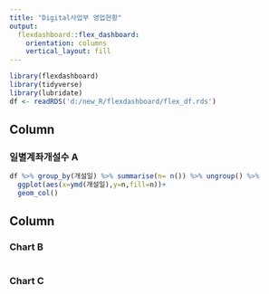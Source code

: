 ```yaml
---
title: "Digital사업부 영업현황"
output: 
  flexdashboard::flex_dashboard:
    orientation: columns
    vertical_layout: fill
---
```


```r
library(flexdashboard)
library(tidyverse)
library(lubridate)
df <- readRDS('d:/new_R/flexdashboard/flex_df.rds')
```

Column {data-width=650}
-----------------------------------------------------------------------

### 일별계좌개설수 A

```r

df %>% group_by(개설일) %>% summarise(n= n()) %>% ungroup() %>% 
  ggplot(aes(x=ymd(개설일),y=n,fill=n))+
  geom_col()

```

Column {data-width=350}
-----------------------------------------------------------------------

### Chart B

```r

```

### Chart C

```r

```

